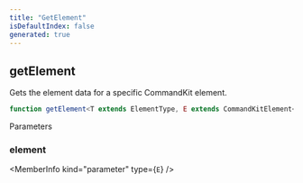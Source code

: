 ```yaml
---
title: "GetElement"
isDefaultIndex: false
generated: true
---
```



<!-- This file was generated from the CommandKit source. Do not modify. Instead, re-run the "docgen" script -->


## getElement

<GenerationInfo sourceFile="packages/commandkit/src/components/common/element.ts" sourceLine="63" packageName="commandkit" />

Gets the element data for a specific CommandKit element.

```ts title="Signature"
function getElement<T extends ElementType, E extends CommandKitElement<T>>(element: E): CommandKitElementData[T]
```
Parameters

### element

<MemberInfo kind="parameter" type={`E`} />

